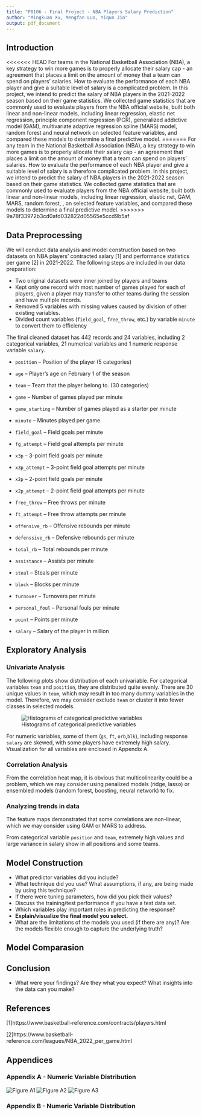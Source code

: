```yaml
---
title: "P8106 - Final Project - NBA Players Salary Prediction"
author: "Mingkuan Xu, Mengfan Luo, Yiqun Jin"
output: pdf_document
---
```


## Introduction

<<<<<<< HEAD
For teams in the National Basketball Association (NBA), a key strategy to win more games is to properly allocate their salary cap - an agreement that places a limit on the amount of money that a team can spend on players' salaries. How to evaluate the performance of each NBA player and give a suitable level of salary is a complicated problem. In this project, we intend to predict the salary of NBA players in the 2021-2022 season based on their game statistics. We collected game statistics that are commonly used to evaluate players from the NBA official website, built both linear and non-linear models, including linear regression, elastic net regression, principle component regression (PCR), generalized addictive model (GAM), multivariate adaptive regression spline (MARS) model, random forest and neural network on selected feature variables, and compared these models to determine a final predictive model. 
=======
For any team in the National Basketball Association (NBA), a key strategy to win more games is to properly allocate their salary cap - an agreement that places a limit on the amount of money that a team can spend on players' salaries. How to evaluate the performance of each NBA player and give a suitable level of salary is a therefore complicated problem.  In this project, we intend to predict the salary of NBA players in the 2021-2022 season based on their game statistics. We collected game statistics that are commonly used to evaluate players from the NBA official website, built both linear and non-linear models, including linear regression, elastic net, GAM, MARS, random forest, , on selected feature variables, and compared these models to determine a final predictive model. 
>>>>>>> 9a78f33972b3cd0afd032822d05565e5ccd9b5af

## Data Preprocessing

We will conduct data analysis and model construction based on two datasets on NBA players' contracted salary [1] and performance statistics per game [2] in 2021-2022. The following steps are included in our data preparation:

 - Two original datasets were inner joined by players and teams
 - Kept only one record with most number of games played for each of players, given a player may transfer to other teams during the session and have multiple records.
 - Removed 5 variables with missing values caused by division of other existing variables. 
 - Divided count variables (`field_goal`, `free_throw`, etc.) by variable `minute` to convert them to efficiency

The final cleaned dataset has 442 records and 24 variables, including 2 categorical variables, 21 numerical variables and 1 numeric response variable `salary`.

- `position` -- Position of the player (5 categories)

- `age` -- Player's age on February 1 of the season

- `team` -- Team that the player belong to. (30 categories)

- `game` -- Number of games played per minute

- `game_starting` -- Number of games played as a starter per minute

- `minute` -- Minutes played per game

- `field_goal` -- Field goals per minute

- `fg_attempt` -- Field goal attempts per minute

- `x3p` -- 3-point field goals per minute

- `x3p_attempt` -- 3-point field goal attempts per minute

- `x2p` -- 2-point field goals per minute

- `x2p_attempt` -- 2-point field goal attempts per minute

- `free_throw` -- Free throws per minute

- `ft_attempt` -- Free throw attempts per minute

- `offensive_rb` -- Offensive rebounds per minute

- `defenssive_rb` -- Defensive rebounds per minute

- `total_rb` -- Total rebounds per minute

- `assistance` -- Assists per minute

- `steal` -- Steals per minute

- `block` -- Blocks per minute

- `turnover` -- Turnovers per minute

- `personal_foul` -- Personal fouls per minute

- `point` -- Points per minute

- `salary` -- Salary of the player in million

## Exploratory Analysis 

### Univariate Analysis

The following plots show distribution of each univariable. For categorical variables `team` and `position`, they are distributed quite evenly. There are 30 unique values in `team`, which may result in too many dummy variables in the model. Therefore, we may consider exclude `team` or cluster it into fewer classes in selected models. 

![Histograms of categorical predictive variables](report_figures/figure_1.png)

For numeric variables, some of them (`gs`, `ft`, `orb`,`blk`), including response `salary` are skewed, with some players have extremely high salary. Visualization for all variables are enclosed in Appendix A.

### Correlation Analysis

From the correlation heat map, it is obvious that multicolinearity could be a problem, which we may consider using penalized models (ridge, lasso) or ensembled models (random forest, boosting, neural network) to fix.


### Analyzing trends in data

The feature maps demonstrated that some correlations are non-linear, which we may consider using GAM or MARS to address.


From categorical variable `position` and `team`, extremely high values and large variance in salary show in all positions and some teams.


## Model Construction

* What predictor variables did you include?
* What technique did you use? What assumptions, if any, are being made by using this technique?
* If there were tuning parameters, how did you pick their values?
* Discuss the training/test performance if you have a test data set.
* Which variables play important roles in predicting the response?
* **Explain/visualize the final model you select.**
* What are the limitations of the models you used (if there are any)? Are the models flexible enough to capture the underlying truth?

## Model Comparasion


## Conclusion

* What were your findings? Are they what you expect? What insights into the data can you make?


\newpage

## References

[1]https://www.basketball-reference.com/contracts/players.html

[2]https://www.basketball-reference.com/leagues/NBA_2022_per_game.html



\newpage

## Appendices

### Appendix A - Numeric Variable Distribution
![Figure A1](report_figures/appendixA_figure1.png)
![Figure A2](report_figures/appendixA_figure2.png)
![Figure A3](report_figures/appendixA_figure3.png)

### Appendix B - Numeric Variable Distribution


